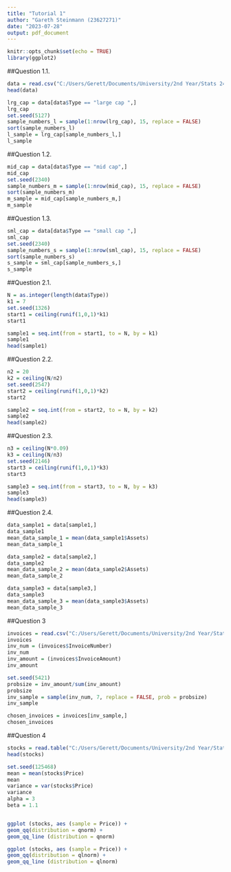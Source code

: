 ---
title: "Tutorial 1"
author: "Gareth Steinmann (23627271)"
date: "2023-07-28"
output: pdf_document
---

```{r setup, include=FALSE}
knitr::opts_chunk$set(echo = TRUE)
library(ggplot2)
```

##Question 1.1.

```{r}
data = read.csv("C:/Users/Gerett/Documents/University/2nd Year/Stats 244/Chapter 1/Data Sets/FUNDS2002.csv", header = TRUE)
head(data)

lrg_cap = data[data$Type == "large cap ",]
lrg_cap
set.seed(5127)
sample_numbers_l = sample(1:nrow(lrg_cap), 15, replace = FALSE)
sort(sample_numbers_l)
l_sample = lrg_cap[sample_numbers_l,]
l_sample
```

##Question 1.2.

```{r}
mid_cap = data[data$Type == "mid cap",]
mid_cap
set.seed(2340)
sample_numbers_m = sample(1:nrow(mid_cap), 15, replace = FALSE)
sort(sample_numbers_m)
m_sample = mid_cap[sample_numbers_m,]
m_sample
```

##Question 1.3.

```{r}
sml_cap = data[data$Type == "small cap ",]
sml_cap
set.seed(2340)
sample_numbers_s = sample(1:nrow(sml_cap), 15, replace = FALSE)
sort(sample_numbers_s)
s_sample = sml_cap[sample_numbers_s,]
s_sample
```

##Question 2.1.

```{r}
N = as.integer(length(data$Type))
k1 = 7
set.seed(1326)
start1 = ceiling(runif(1,0,1)*k1)
start1

sample1 = seq.int(from = start1, to = N, by = k1)
sample1
head(sample1)
```

##Question 2.2.
```{r}
n2 = 20
k2 = ceiling(N/n2)
set.seed(2547)
start2 = ceiling(runif(1,0,1)*k2)
start2

sample2 = seq.int(from = start2, to = N, by = k2)
sample2
head(sample2)
```

##Question 2.3.
```{r}
n3 = ceiling(N*0.09)
k3 = ceiling(N/n3)
set.seed(2146)
start3 = ceiling(runif(1,0,1)*k3)
start3

sample3 = seq.int(from = start3, to = N, by = k3)
sample3
head(sample3)
```

##Question 2.4.
```{r}
data_sample1 = data[sample1,]
data_sample1
mean_data_sample_1 = mean(data_sample1$Assets)
mean_data_sample_1

data_sample2 = data[sample2,]
data_sample2
mean_data_sample_2 = mean(data_sample2$Assets)
mean_data_sample_2

data_sample3 = data[sample3,]
data_sample3
mean_data_sample_3 = mean(data_sample3$Assets)
mean_data_sample_3
```

##Question 3
```{r}
invoices = read.csv("C:/Users/Gerett/Documents/University/2nd Year/Stats 244/Chapter 1/Data Sets/INVOICES.csv", header = TRUE)
invoices
inv_num = (invoices$InvoiceNumber)
inv_num
inv_amount = (invoices$InvoiceAmount)
inv_amount

set.seed(5421)
probsize = inv_amount/sum(inv_amount)
probsize
inv_sample = sample(inv_num, 7, replace = FALSE, prob = probsize)
inv_sample

chosen_invoices = invoices[inv_sample,]
chosen_invoices
```

##Question 4
```{r}
stocks = read.table("C:/Users/Gerett/Documents/University/2nd Year/Stats 244/Chapter 1/Data Sets/STOCKSLOG.txt", header = TRUE)
head(stocks)

set.seed(125468)
mean = mean(stocks$Price)
mean
variance = var(stocks$Price)
variance
alpha = 3
beta = 1.1


ggplot (stocks, aes (sample = Price)) +
geom_qq(distribution = qnorm) +
geom_qq_line (distribution = qnorm)

ggplot (stocks, aes (sample = Price)) +
geom_qq(distribution = qlnorm) +
geom_qq_line (distribution = qlnorm)
```
